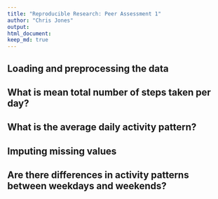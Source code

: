 ```yaml
---
title: "Reproducible Research: Peer Assessment 1"
author: "Chris Jones"
output: 
html_document:
keep_md: true
---
```



## Loading and preprocessing the data



## What is mean total number of steps taken per day?



## What is the average daily activity pattern?



## Imputing missing values



## Are there differences in activity patterns between weekdays and weekends?
